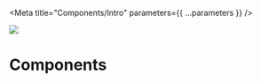 
<Meta title="Components/Intro" parameters={{ ...parameters }} />

![](https://graphics.thomsonreuters.com/style-assets/images/logos/reuters-graphics-logo/svg/graphics-logo-color-dark.svg)

# Components
